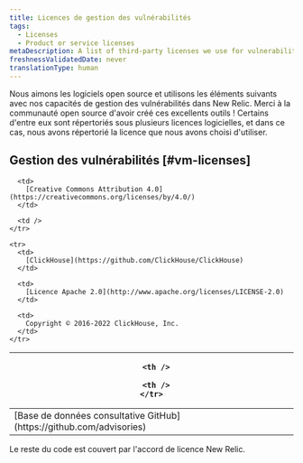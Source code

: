 ```yaml
---
title: Licences de gestion des vulnérabilités
tags:
  - Licenses
  - Product or service licenses
metaDescription: A list of third-party licenses we use for vulnerability management capabilities in New Relic.
freshnessValidatedDate: never
translationType: human
---
```


Nous aimons les logiciels open source et utilisons les éléments suivants avec nos capacités de gestion des vulnérabilités dans New Relic. Merci à la communauté open source d&apos;avoir créé ces excellents outils ! Certains d&apos;entre eux sont répertoriés sous plusieurs licences logicielles, et dans ce cas, nous avons répertorié la licence que nous avons choisi d&apos;utiliser.

## Gestion des vulnérabilités [#vm-licenses]

<table>
  <thead>
    <tr>
      <th width={250} />

      <th />

      <th />
    </tr>
  </thead>

  <tbody>
    <tr>
      <td>
        [Base de données consultative GitHub](https://github.com/advisories)
      </td>

      <td>
        [Creative Commons Attribution 4.0](https://creativecommons.org/licenses/by/4.0/)
      </td>

      <td />
    </tr>

    <tr>
      <td>
        [ClickHouse](https://github.com/ClickHouse/ClickHouse)
      </td>

      <td>
        [Licence Apache 2.0](http://www.apache.org/licenses/LICENSE-2.0)
      </td>

      <td>
        Copyright © 2016-2022 ClickHouse, Inc.
      </td>
    </tr>
  </tbody>
</table>

Le reste du code est couvert par l&apos;accord de licence New Relic.